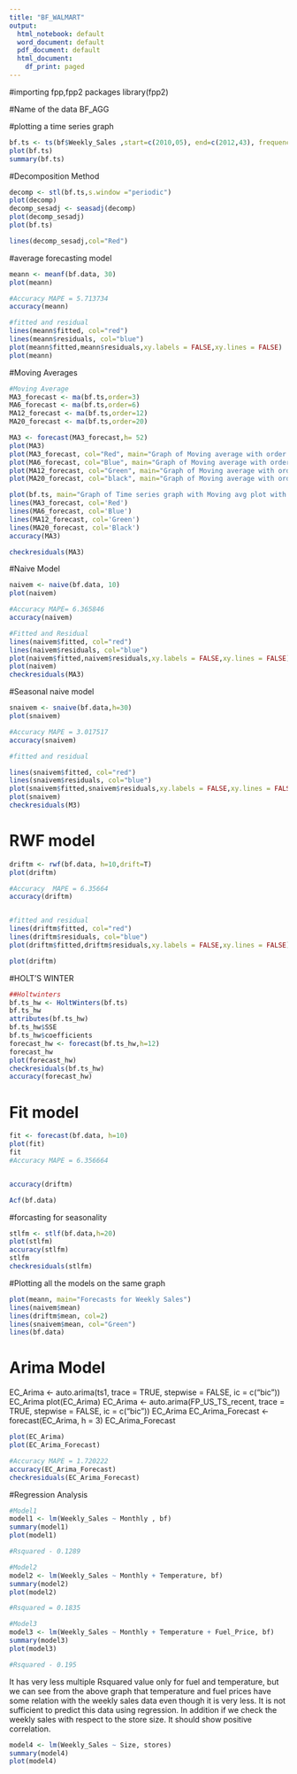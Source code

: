 ---
title: "BF_WALMART"
output:
  html_notebook: default
  word_document: default
  pdf_document: default
  html_document:
    df_print: paged
---
#importing fpp,fpp2 packages
library(fpp2)

#Name of the data
BF_AGG 

#plotting a time series graph

```{r}
bf.ts <- ts(bf$Weekly_Sales ,start=c(2010,05), end=c(2012,43), frequency=52)
plot(bf.ts)
summary(bf.ts)
```
#Decomposition Method
```{r}

decomp <- stl(bf.ts,s.window ="periodic")
plot(decomp)
decomp_sesadj <- seasadj(decomp)
plot(decomp_sesadj)
plot(bf.ts)

lines(decomp_sesadj,col="Red")
```



#average forecasting model


```{r}
meann <- meanf(bf.data, 30)
plot(meann)

#Accuracy MAPE = 5.713734
accuracy(meann)

#fitted and residual
lines(meann$fitted, col="red")
lines(meann$residuals, col="blue")
plot(meann$fitted,meann$residuals,xy.labels = FALSE,xy.lines = FALSE)
plot(meann)

```


#Moving Averages
```{r}
#Moving Average 
MA3_forecast <- ma(bf.ts,order=3)
MA6_forecast <- ma(bf.ts,order=6)
MA12_forecast <- ma(bf.ts,order=12)
MA20_forecast <- ma(bf.ts,order=20)

MA3 <- forecast(MA3_forecast,h= 52)
plot(MA3)
plot(MA3_forecast, col="Red", main="Graph of Moving average with order 3" )
plot(MA6_forecast, col="Blue", main="Graph of Moving average with order 6")
plot(MA12_forecast, col="Green", main="Graph of Moving average with order 12")
plot(MA20_forecast, col="black", main="Graph of Moving average with order 110")

plot(bf.ts, main="Graph of Time series graph with Moving avg plot with order 3,6,12")
lines(MA3_forecast, col='Red')
lines(MA6_forecast, col='Blue')
lines(MA12_forecast, col='Green')
lines(MA20_forecast, col='Black')
accuracy(MA3)

checkresiduals(MA3)


```


#Naive Model

```{r}
naivem <- naive(bf.data, 10)
plot(naivem)

#Accuracy MAPE= 6.365846
accuracy(naivem)

#Fitted and Residual
lines(naivem$fitted, col="red")
lines(naivem$residuals, col="blue")
plot(naivem$fitted,naivem$residuals,xy.labels = FALSE,xy.lines = FALSE)
plot(naivem)
checkresiduals(MA3)

```


#Seasonal naive model
```{r}
snaivem <- snaive(bf.data,h=30)
plot(snaivem)

#Accuracy MAPE = 3.017517
accuracy(snaivem)

#fitted and residual

lines(snaivem$fitted, col="red")
lines(snaivem$residuals, col="blue")
plot(snaivem$fitted,snaivem$residuals,xy.labels = FALSE,xy.lines = FALSE)
plot(snaivem)
checkresiduals(M3)
```





# RWF model
```{r}

driftm <- rwf(bf.data, h=10,drift=T)
plot(driftm)

#Accuracy  MAPE = 6.35664
accuracy(driftm)


#fitted and residual
lines(driftm$fitted, col="red")
lines(driftm$residuals, col="blue")
plot(driftm$fitted,driftm$residuals,xy.labels = FALSE,xy.lines = FALSE)

plot(driftm)

```


#HOLT'S WINTER
```{r}
##Holtwinters 
bf.ts_hw <- HoltWinters(bf.ts)
bf.ts_hw
attributes(bf.ts_hw)
bf.ts_hw$SSE
bf.ts_hw$coefficients
forecast_hw <- forecast(bf.ts_hw,h=12)
forecast_hw
plot(forecast_hw)
checkresiduals(bf.ts_hw)
accuracy(forecast_hw)
```




# Fit model

```{r}
fit <- forecast(bf.data, h=10)
plot(fit)
fit
#Accuracy MAPE = 6.356664


accuracy(driftm)

```

```{r}
Acf(bf.data)
```
#forcasting for seasonality
```{r}
stlfm <- stlf(bf.data,h=20)
plot(stlfm)
accuracy(stlfm)
stlfm
checkresiduals(stlfm)
```
#Plotting all the models on the same graph
```{r}
plot(meann, main="Forecasts for Weekly Sales")
lines(naivem$mean)
lines(driftm$mean, col=2)
lines(snaivem$mean, col="Green")
lines(bf.data)
```


# Arima Model 
EC_Arima <-  auto.arima(ts1, trace = TRUE, stepwise = FALSE, ic = c("bic"))
EC_Arima
plot(EC_Arima)
EC_Arima <-  auto.arima(FP_US_TS_recent, trace = TRUE, stepwise = FALSE, ic = c("bic"))
EC_Arima
EC_Arima_Forecast <-  forecast(EC_Arima, h = 3)
EC_Arima_Forecast
```{r}

plot(EC_Arima)
plot(EC_Arima_Forecast)

#Accuracy MAPE = 1.720222
accuracy(EC_Arima_Forecast)
checkresiduals(EC_Arima_Forecast)

```

#Regression Analysis
```{r}
#Model1
model1 <- lm(Weekly_Sales ~ Monthly , bf)
summary(model1)
plot(model1)

#Rsquared - 0.1289
```

```{r} 
#Model2
model2 <- lm(Weekly_Sales ~ Monthly + Temperature, bf)
summary(model2)
plot(model2)

#Rsquared = 0.1835

```

```{r}
#Model3
model3 <- lm(Weekly_Sales ~ Monthly + Temperature + Fuel_Price, bf)
summary(model3)
plot(model3)

#Rsquared - 0.195
```

It has very less multiple Rsquared value only for fuel and temperature, but we can see from the above graph that temperature and fuel prices have some relation with the weekly sales data even though it is very less. It is not sufficient to predict this data using regression.
In addition if we check the weekly sales with respect to the store size. It should show positive correlation.

```{r}
model4 <- lm(Weekly_Sales ~ Size, stores)
summary(model4)
plot(model4)

```

